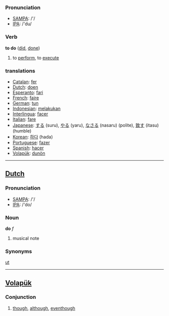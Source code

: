 === Pronunciation ===
*[[w:SAMPA|SAMPA]]: /'/
*[[w:IPA|IPA]]: /'du/

=== Verb ===

'''to do''' ([[did]], [[done]])

# to [[perform]], to [[execute]]

=== translations ===
*[[Catalan]]: [[fer]]
*[[Dutch]]: [[doen]]
*[[Esperanto]]: [[fari]]
*[[French]]: [[faire]]
*[[German]]: [[tun]]
*[[Indonesian]]: [[laku|melakukan]]
*[[Interlingua]]: [[facer]]
*[[Italian]]: [[fare]]
*[[Japanese]]: [[する]] (suru), [[やる]] (yaru), [[なさる]] (nasaru) (polite), [[致す]] (itasu) (humble)
*[[Korean]]: [[하다]] (hada)
*[[Portuguese]]: [[fazer]]
*[[Spanish]]: [[hacer]]
*[[Volapük]]: [[dunön]]

----

==[[Dutch]]==

=== Pronunciation ===
*[[w:SAMPA|SAMPA]]: /'/
*[[w:IPA|IPA]]: /'do/

=== Noun ===

'''do''' ''f''

# musical note

=== Synonyms ===

[[ut]]

----

== [[Volapük]] == 
=== Conjunction ===

# [[though]], [[although]], [[eventhough]]